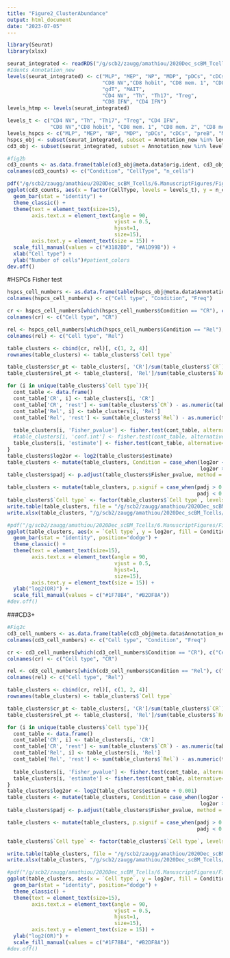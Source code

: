 ```yaml
---
title: "Figure2_ClusterAbundance"
output: html_document
date: "2023-07-05"
---
```


```r
library(Seurat)
library(xlsx)
```

```r
seurat_integrated <- readRDS("/g/scb2/zaugg/amathiou/2020Dec_scBM_Tcells/8.AbSeq/20220816_merged_SCT_xyexcluded_CompleteAnnot.rds")
#Idents Annotation_new
levels(seurat_integrated) <- c("MLP", "MEP", "NP", "MDP", "pDCs", "cDCs", "preB", "Mono", "pro/pre T",  
                               "CD8 NV","CD8 hobit", "CD8 mem. 1", "CD8 mem. 2", "CD8 mem. 3", "CD8 eff. 1", "CD8 eff. 2", 
                               "gdT", "MAIT", 
                               "CD4 NV", "Th", "Th17", "Treg", 
                               "CD8 IFN", "CD4 IFN")
levels_htmp <- levels(seurat_integrated)

levels_t <- c("CD4 NV", "Th", "Th17", "Treg", "CD4 IFN", 
              "CD8 NV","CD8 hobit", "CD8 mem. 1", "CD8 mem. 2", "CD8 mem. 3", "CD8 eff. 1", "CD8 eff. 2", "gdT", "MAIT", "CD8 IFN")
levels_hspcs <- c("MLP", "MEP", "NP", "MDP", "pDCs", "cDCs", "preB", "Mono", "pro/pre T")
hspcs_obj <- subset(seurat_integrated, subset = Annotation_new %in% levels_hspcs)
cd3_obj <- subset(seurat_integrated, subset = Annotation_new %in% levels_hspcs, invert = T)
```

```r
#fig2b
cd3_counts <- as.data.frame(table(cd3_obj@meta.data$orig.ident, cd3_obj@meta.data$Annotation_new))
colnames(cd3_counts) <- c("Condition", "CellType", "n_cells")

pdf("/g/scb2/zaugg/amathiou/2020Dec_scBM_Tcells/6.ManuscriptFigures/Figure2/202208_cd3_ncells_condition.pdf", width = 8, height = 3.5)
ggplot(cd3_counts, aes(x = factor(CellType, levels = levels_t), y = n_cells, fill = Condition)) + 
  geom_bar(stat = "identity") + 
  theme_classic() + 
  theme(text = element_text(size=15), 
        axis.text.x = element_text(angle = 90, 
                                   vjust = 0.5, 
                                   hjust=1, 
                                   size=15), 
        axis.text.y = element_text(size = 15)) + 
  scale_fill_manual(values = c("#3182BD", "#A1D99B")) + 
  xlab("Cell type") +
  ylab("Number of cells")#patient_colors
dev.off()
```

#HSPCs Fisher test
```r
hspcs_cell_numbers <- as.data.frame(table(hspcs_obj@meta.data$Annotation_new, hspcs_obj@meta.data$orig.ident))
colnames(hspcs_cell_numbers) <- c("Cell type", "Condition", "Freq")

cr <- hspcs_cell_numbers[which(hspcs_cell_numbers$Condition == "CR"), c("Cell type", "Freq")]
colnames(cr) <- c("Cell type", "CR")

rel <- hspcs_cell_numbers[which(hspcs_cell_numbers$Condition == "Rel"), c("Cell type", "Freq")]
colnames(rel) <- c("Cell type", "Rel")

table_clusters <- cbind(cr, rel)[, c(1, 2, 4)]
rownames(table_clusters) <- table_clusters$`Cell type`

table_clusters$cr_pt <- table_clusters[, 'CR']/sum(table_clusters$`CR`)*100
table_clusters$rel_pt <- table_clusters[, 'Rel']/sum(table_clusters$`Rel`)*100

for (i in unique(table_clusters$`Cell type`)){
  cont_table <- data.frame()
  cont_table['CR', i] <- table_clusters[i, 'CR']
  cont_table['CR', 'rest'] <- sum(table_clusters$`CR`) - as.numeric(table_clusters[i, 'CR'])
  cont_table['Rel', i] <- table_clusters[i, 'Rel']
  cont_table['Rel', 'rest'] <- sum(table_clusters$`Rel`) - as.numeric(table_clusters[i, 'Rel'])
  
  table_clusters[i, 'Fisher_pvalue'] <- fisher.test(cont_table, alternative='two.sided', conf.int	= TRUE)$p.value
  #table_clusters[i, 'conf.int'] <- fisher.test(cont_table, alternative='two.sided', conf.int	= TRUE)$conf.int
  table_clusters[i, 'estimate'] <- fisher.test(cont_table, alternative='two.sided', conf.int	= TRUE)$estimate
}
table_clusters$log2or <- log2(table_clusters$estimate)
table_clusters <- mutate(table_clusters, Condition = case_when(log2or < 0 ~ "Rel", 
                                                               log2or > 0 ~ "CR"))
table_clusters$padj <- p.adjust(table_clusters$Fisher_pvalue, method = "bonferroni")

table_clusters <- mutate(table_clusters, p.signif = case_when(padj > 0.1 ~ "ns", 
                                                              padj < 0.1 ~ "<0.1"))
table_clusters$`Cell type` <- factor(table_clusters$`Cell type`, levels = levels_hspcs)
write.table(table_clusters, file = "/g/scb2/zaugg/amathiou/2020Dec_scBM_Tcells/6.ManuscriptFigures/Figure2/202208_hspcs_fisher.tsv", sep = "\t")
write.xlsx(table_clusters, "/g/scb2/zaugg/amathiou/2020Dec_scBM_Tcells/6.ManuscriptFigures/Figure2/202209_fisher_bonferoni.xlsx", sheetName = "HSPCs", col.names = TRUE, row.names = TRUE, append = TRUE)

#pdf("/g/scb2/zaugg/amathiou/2020Dec_scBM_Tcells/6.ManuscriptFigures/Figure2/202208_hspcs_OR.pdf", width = 4, height = 3.5)
ggplot(table_clusters, aes(x = `Cell type`, y = log2or, fill = Condition)) + 
  geom_bar(stat = "identity", position="dodge") + 
  theme_classic() + 
  theme(text = element_text(size=15), 
        axis.text.x = element_text(angle = 90, 
                                   vjust = 0.5, 
                                   hjust=1, 
                                   size=15), 
        axis.text.y = element_text(size = 15)) + 
  ylab("log2(OR)") + 
  scale_fill_manual(values = c("#1F78B4", "#B2DF8A"))
#dev.off()
```
###CD3+
```r
#Fig2c
cd3_cell_numbers <- as.data.frame(table(cd3_obj@meta.data$Annotation_new, cd3_obj@meta.data$orig.ident))
colnames(cd3_cell_numbers) <- c("Cell type", "Condition", "Freq")

cr <- cd3_cell_numbers[which(cd3_cell_numbers$Condition == "CR"), c("Cell type", "Freq")]
colnames(cr) <- c("Cell type", "CR")

rel <- cd3_cell_numbers[which(cd3_cell_numbers$Condition == "Rel"), c("Cell type", "Freq")]
colnames(rel) <- c("Cell type", "Rel")

table_clusters <- cbind(cr, rel)[, c(1, 2, 4)]
rownames(table_clusters) <- table_clusters$`Cell type`

table_clusters$cr_pt <- table_clusters[, 'CR']/sum(table_clusters$`CR`)*100
table_clusters$rel_pt <- table_clusters[, 'Rel']/sum(table_clusters$`Rel`)*100

for (i in unique(table_clusters$`Cell type`)){
  cont_table <- data.frame()
  cont_table['CR', i] <- table_clusters[i, 'CR']
  cont_table['CR', 'rest'] <- sum(table_clusters$`CR`) - as.numeric(table_clusters[i, 'CR'])
  cont_table['Rel', i] <- table_clusters[i, 'Rel']
  cont_table['Rel', 'rest'] <- sum(table_clusters$`Rel`) - as.numeric(table_clusters[i, 'Rel'])
  
  table_clusters[i, 'Fisher_pvalue'] <- fisher.test(cont_table, alternative='two.sided', conf.int	= TRUE)$p.value
  table_clusters[i, 'estimate'] <- fisher.test(cont_table, alternative='two.sided', conf.int	= TRUE)$estimate
}
table_clusters$log2or <- log2(table_clusters$estimate + 0.001)
table_clusters <- mutate(table_clusters, Condition = case_when(log2or < 0 ~ "Rel", 
                                                               log2or > 0 ~ "CR"))
table_clusters$padj <- p.adjust(table_clusters$Fisher_pvalue, method = "bonferroni")

table_clusters <- mutate(table_clusters, p.signif = case_when(padj > 0.1 ~ "ns", 
                                                              padj < 0.1 ~ "<0.1"))

table_clusters$`Cell type` <- factor(table_clusters$`Cell type`, levels = levels_t)

write.table(table_clusters, file = "/g/scb2/zaugg/amathiou/2020Dec_scBM_Tcells/6.ManuscriptFigures/Figure2/202208_cd3_fisher.tsv", sep = "\t")
write.xlsx(table_clusters, "/g/scb2/zaugg/amathiou/2020Dec_scBM_Tcells/6.ManuscriptFigures/Figure2/202209_fisher_bonferoni.xlsx", sheetName = "CD3", col.names = TRUE, row.names = TRUE, append = TRUE)

#pdf("/g/scb2/zaugg/amathiou/2020Dec_scBM_Tcells/6.ManuscriptFigures/Figure2/202208_cd3_OR.pdf", width = 8, height = 3.5)
ggplot(table_clusters, aes(x = `Cell type`, y = log2or, fill = Condition)) + 
  geom_bar(stat = "identity", position="dodge") + 
  theme_classic() + 
  theme(text = element_text(size=15), 
        axis.text.x = element_text(angle = 90, 
                                   vjust = 0.5, 
                                   hjust=1, 
                                   size=15), 
        axis.text.y = element_text(size = 15)) + 
  ylab("log2(OR)") + 
  scale_fill_manual(values = c("#1F78B4", "#B2DF8A"))
#dev.off()
```

